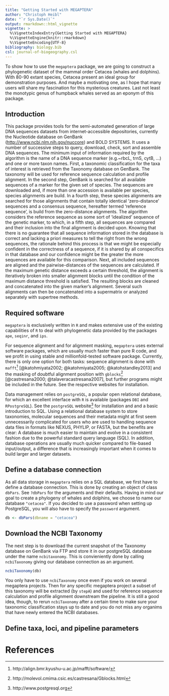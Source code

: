 ```yaml
---
title: "Getting Started with MEGAPTERA"
author: "Christoph Heibl"
date: "`r Sys.Date()`"
output: rmarkdown::html_vignette
vignette: >
  %\VignetteIndexEntry{Getting Started with MEGAPTERA}
  %\VignetteEngine{knitr::rmarkdown}
  %\VignetteEncoding{UTF-8}
bibliography: biology.bib
csl: journal-of-biogeography.csl
---
```


To show how to use the `megaptera` package, we are going to construct a phylogenetic dataset of the mammal order Cetacea (whales and dolphins). With 80-90 extant species, Cetacea present an ideal group for demonstration purposes. And maybe a motivating one, as I hope that many users will share my fascination for this mysterious creatures. Last not least the monotypic genus of humpback whales served as an eponym of this package.

## Introduction

This package provides tools for the semi-automated generation of large DNA sequences datasets from internet-accessible depositories, currently the Nucleotide database on GenBank (<http://www.ncbi.nlm.nih.gov/nuccore>) and BOLD SYSTEMS. It uses a number of successive steps to query, download, check, sort and assemble DNA sequences. The minimum input of information required by the algorithm is the name of a DNA sequence marker (e.g.~rbcL, trnS, cytB, ...) and one or more taxon names. First, a taxonomic classification for the taxa of interest is retrieved from the Taxonomy database on GenBank. The taxonomy will be used for reference sequence calculation and profile alignment. In the second step, GenBank is searched for all available sequences of a marker for the given set of species. The sequences are downloaded and, if more than one accession is available per species, species alignments are build. In a fourth step, these species alignments are searched for those alignments that contain totally identical 'zero-distance' sequences and a consensus sequence, hereafter termed 'reference sequence', is build from the zero-distance alignments. The algorithm considers the reference sequence as some sort of 'idealized' sequence of the genetic marker, to which, in a fifth step, all sequences are compared and their inclusion into the final alignment is decided upon. Knowing that there is no guarantee that all sequence information stored in the database is correct and lacking a priori measures to tell the right from the wrong sequences, the rationale behind this process is that we might be especially confident in the correctness of a sequence, if it is shared by all conspecifics in that database and our confidence might be the greater the more sequences are available for this comparison. Next, all included sequences are aligned and the pairwise-distances of the sequences are calculated. If the maximum genetic distance exceeds a certain threshold, the alignment is iteratively broken into smaller alignment blocks until the condition of the maximum distance threshold is satisfied. The resulting blocks are cleaned and concatenated into the given marker's alignment. Several such alignments can then be concatenated into a supermatrix or analyzed separately with supertree methods.

## Required software

`megaptera` is exclusively written in `R` and makes extensive use of the existing capabilities of `R` to deal with phylogenetic data provided by the packages `ape`, `seqinr`, and `ips`.

For sequence alignment and for alignment masking, `megaptera` uses external software packages, which are usually much faster than pure R code, and we profit in using stable and millionfold-tested software package.
Currently, there is only one option for both tasks: sequence alignment is done with `mafft`^[http://align.bmr.kyushu-u.ac.jp/mafft/software/] [@katohmiyata2002; @katohmiyata2005; @katohstandley2013] and the masking of doubtful alignment position with `gblocks`^[http://molevol.cmima.csic.es/castresana/Gblocks.html] [@castresana2000; @talaveracastresana2007], but further programs might be included in the future. See the respective websites for installation.

Data management relies on `postgreSQL`, a popular open relational database, for which an excellent interface with `R` is available (packages `DBI` and `RPostgreSQL`). See the `postgreSQL` website^[http://www.postgresql.org] for installation and and a basic introduction to SQL. Using a relational database system to store taxonomies, molecular sequences and their metadata might at first seem unnecessarily complicated for users who are used to handling sequence data files in formats like NEXUS, PHYLIP, or FASTA, but the benefits are clear: A database is much easier to maintain and evolve in a consistent fashion due to the powerful standard query language (SQL). In addition, database operations are usually much quicker compared to file-based input/output, a difference that is increasingly important when it comes to build larger and larger datasets.

## Define a database connection

As all data storage in `megaptera` relies on a SQL database, we first have to define a database connection. This is done by creating an object of class `dbPars`. See `?dbPars` for the arguments and their defaults. Having in mind our goal to create a phylogeny of whales and dolphins, we choose to name our database `"cetacea"`. If you decided to use a password when setting up PostgreSQL, you will also have to specify the `password` argument.

```r
db <- dbPars(dbname = "cetacea")
```


## Download the NCBI Taxonomy

The next step is to download the current snapshot of the Taxonomy database on GenBank via FTP and store it in our postgreSQL database under the name `ncbitaxonomy`. This is convieniently done by calling `ncbiTaxonomy` giving our database connection as an argument.

```r
ncbiTaxonomy(db)
```

You only have to use `ncbiTaxonomy` once even if you work on several megaptera projects. Then for any specific megaptera project a subset of this taxonomy will be extracted (by `stepA`) and used for reference sequence calculation and profile alignment downstream the pipeline. It is still a good idea, though, to rerun `ncbiTaxonomy` after a certain time to make sure your taxonomic classification stays up to date and you do not miss any organims that have newly entered the NCBI databases.

## Define taxa, loci, and pipeline parameters

# References
